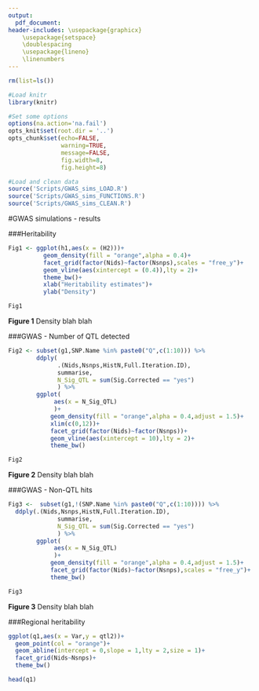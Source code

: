 ```yaml
---
output:
  pdf_document:
header-includes: \usepackage{graphicx}
    \usepackage{setspace}
    \doublespacing
    \usepackage{lineno}
    \linenumbers
---
```

```r

rm(list=ls())

#Load knitr 
library(knitr)

#Set some options
options(na.action='na.fail')
opts_knit$set(root.dir = '..')
opts_chunk$set(echo=FALSE,
               warning=TRUE,
               message=FALSE,
               fig.width=8,
               fig.height=8)

```

```r

#Load and clean data
source('Scripts/GWAS_sims_LOAD.R')
source('Scripts/GWAS_sims_FUNCTIONS.R')
source('Scripts/GWAS_sims_CLEAN.R')

```


#GWAS simulations - results


###Heritability

```r

Fig1 <- ggplot(h1,aes(x = (H2)))+
          geom_density(fill = "orange",alpha = 0.4)+
          facet_grid(factor(Nids)~factor(Nsnps),scales = "free_y")+
          geom_vline(aes(xintercept = (0.4)),lty = 2)+
          theme_bw()+
          xlab("Heritability estimates")+
          ylab("Density")

Fig1


```
**Figure 1** Density blah blah

\pagebreak

###GWAS - Number of QTL detected

```r

Fig2 <- subset(g1,SNP.Name %in% paste0("Q",c(1:10))) %>%
        ddply(
              .(Nids,Nsnps,HistN,Full.Iteration.ID),
              summarise,
              N_Sig_QTL = sum(Sig.Corrected == "yes")
              ) %>%
        ggplot(
             aes(x = N_Sig_QTL)
             )+
            geom_density(fill = "orange",alpha = 0.4,adjust = 1.5)+
            xlim(c(0,12))+
            facet_grid(factor(Nids)~factor(Nsnps))+
            geom_vline(aes(xintercept = 10),lty = 2)+
            theme_bw()

Fig2


```
**Figure 2** Density blah blah

\pagebreak

###GWAS - Non-QTL hits

```r

Fig3 <-  subset(g1,!(SNP.Name %in% paste0("Q",c(1:10)))) %>%
  ddply(.(Nids,Nsnps,HistN,Full.Iteration.ID),
              summarise,
              N_Sig_QTL = sum(Sig.Corrected == "yes")
              ) %>%
        ggplot(
             aes(x = N_Sig_QTL)
             )+
            geom_density(fill = "orange",alpha = 0.4,adjust = 1.5)+
            facet_grid(factor(Nids)~factor(Nsnps),scales = "free_y")+
            theme_bw()

Fig3

```
**Figure 3** Density blah blah

\pagebreak




###Regional heritability

```r



ggplot(q1,aes(x = Var,y = qtl2))+
  geom_point(col = "orange")+
  geom_abline(intercept = 0,slope = 1,lty = 2,size = 1)+
  facet_grid(Nids~Nsnps)+
  theme_bw()

head(q1)

```

